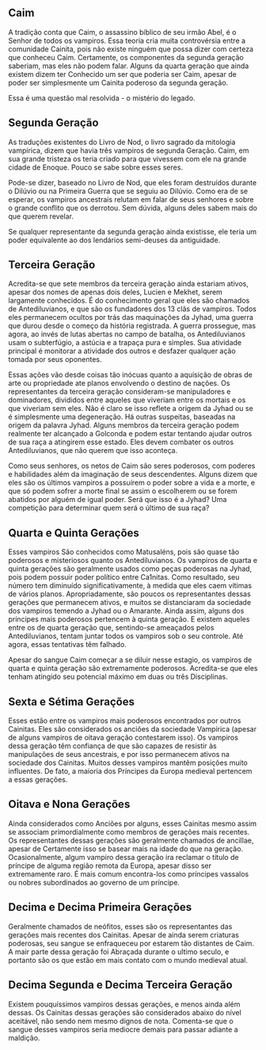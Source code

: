<Quadro titulo="Gerações">
  <h2>Caim</h2>
  <p>
    A tradição conta que Caim, o assassino bíblico de seu irmão Abel, é o Senhor
    de todos os vampiros. Essa teoria cria muita controvérsia entre a comunidade
    Cainita, pois não existe ninguém que possa dizer com certeza que conheceu
    Caim. Certamente, os componentes da segunda geração saberiam, mas eles não
    podem falar. Alguns da quarta geração que ainda existem dizem ter Conhecido
    um ser que poderia ser Caim, apesar de poder ser simplesmente um Cainita
    poderoso da segunda geração.
  </p>
  <p>Essa é uma questão mal resolvida - o mistério do legado.</p>
  <h2>Segunda Geração</h2>
  <p>
    As traduções existentes do Livro de Nod, o livro sagrado da mitologia
    vampírica, dizem que havia três vampiros de segunda Geração. Caim, em sua
    grande tristeza os teria criado para que vivessem com ele na grande cidade
    de Enoque. Pouco se sabe sobre esses seres.
  </p>
  <p>
    Pode-se dizer, baseado no Livro de Nod, que eles foram destruídos durante o
    Dilúvio ou na Primeira Guerra que se seguiu ao Dilúvio. Como era de se
    esperar, os vampiros ancestrais relutam em falar de seus senhores e sobre o
    grande conflito que os derrotou. Sem dúvida, alguns deles sabem mais do que
    querem revelar.
  </p>
  <p>
    Se qualquer representante da segunda geração ainda existisse, ele teria um
    poder equivalente ao dos lendários semi-deuses da antiguidade.
  </p>
  <h2>Terceira Geração</h2>
  <p>
    Acredita-se que sete membros da terceira geração ainda estariam ativos,
    apesar dos nomes de apenas dois deles, Lucien e Mekhet, serem largamente
    conhecidos. É do conhecimento geral que eles são chamados de Antediluvianos,
    e que são os fundadores dos 13 clãs de vampiros. Todos eles permanecem
    ocultos por trás das maquinações da Jyhad, uma guerra que durou desde o
    começo da história registrada. A guerra prossegue, mas agora, ao invés de
    lutas abertas no campo de batalha, os Antediluvianos usam o subterfúgio, a
    astúcia e a trapaça pura e simples. Sua atividade principal é monitorar a
    atividade dos outros e desfazer qualquer ação tomada por seus oponentes.
  </p>
  <p>
    Essas ações vão desde coisas tão inócuas quanto a aquisição de obras de arte
    ou propriedade ate planos envolvendo o destino de nações. Os representantes
    da terceira geração consideram-se manipuladores e dominadores, divididos
    entre aqueles que viveriam entre os mortais e os que viveriam sem eles. Não
    é claro se isso reflete a origem da Jyhad ou se é simplesmente uma
    degeneração. Há outras suspeitas, baseadas na origem da palavra Jyhad.
    Alguns membros da terceira geração podem realmente ter alcançado a Golconda
    e podem estar tentando ajudar outros de sua raça a atingirem esse estado.
    Eles devem combater os outros Antediluvianos, que não querem que isso
    aconteça.
  </p>
  <p>
    Como seus senhores, os netos de Caim são seres poderosos, com poderes e
    habilidades além da imaginação de seus descendentes. Alguns dizem que eles
    são os últimos vampiros a possuírem o poder sobre a vida e a morte, e que só
    podem sofrer a morte final se assim o escolherem ou se forem abatidos por
    alguém de igual poder. Será que isso é a Jyhad? Uma competição para
    determinar quem será o último de sua raça?
  </p>
  <h2>Quarta e Quinta Gerações</h2>
  <p>
    Esses vampiros São conhecidos como Matusaléns, pois são quase tão poderosos
    e misteriosos quanto os Antediluvianos. Os vampiros de quarta e quinta
    gerações são geralmente usados como peças poderosas na Jyhad, pois podem
    possuir poder político entre Ca1nitas. Como resultado, seu número tem
    diminuído significativamente, à medida que eles caem vítimas de vários
    planos. Apropriadamente, são poucos os representantes dessas gerações que
    permanecem ativos, e muitos se distanciaram da sociedade dos vampiros
    temendo a Jyhad ou o Amarante. Ainda assim, alguns dos príncipes mais
    poderosos pertencem à quinta geração. E existem aqueles entre os de quarta
    geração que, sentindo-se ameaçados pelos Antediluvianos, tentam juntar todos
    os vampiros sob o seu controle. Até agora, essas tentativas têm falhado.
  </p>
  <p>
    Apesar do sangue Caim começar a se diluir nesse estagio, os vampiros de
    quarta e quinta geração são extremamente poderosos. Acredita-se que eles
    tenham atingido seu potencial máximo em duas ou três Disciplinas.
  </p>
  <h2>Sexta e Sétima Gerações</h2>
  <p>
    Esses estão entre os vampiros mais poderosos encontrados por outros
    Cainitas. Eles são considerados os anciões da sociedade Vampírica (apesar de
    alguns vampiros de oitava geração contestarem isso). Os vampiros dessa
    geração têm confiança de que são capazes de resistir às manipulações de seus
    ancestrais, e por isso permanecem ativos na sociedade dos Cainitas. Muitos
    desses vampiros mantêm posições muito influentes. De fato, a maioria dos
    Príncipes da Europa medieval pertencem a essas gerações.
  </p>
  <h2>Oitava e Nona Gerações</h2>
  <p>
    Ainda considerados como Anciões por alguns, esses Cainitas mesmo assim se
    associam primordialmente como membros de gerações mais recentes. Os
    representantes dessas gerações são geralmente chamados de ancillae, apesar
    de Certamente isso se basear mais na idade do que na geração.
    Ocasionalmente, algum vampiro dessa geração ira reclamar o título de
    príncipe de alguma região remota da Europa, apesar disso ser extremamente
    raro. É mais comum encontra-los como príncipes vassalos ou nobres
    subordinados ao governo de um príncipe.
  </p>
  <h2>Decima e Decima Primeira Gerações</h2>
  <p>
    Geralmente chamados de neófitos, esses são os representantes das gerações
    mais recentes dos Cainitas. Apesar de ainda serem criaturas poderosas, seu
    sangue se enfraqueceu por estarem tão distantes de Caim. A mair parte dessa
    geração foi Abraçada durante o ultimo seculo, e portanto são os que estão em
    mais contato com o mundo medieval atual.
  </p>
  <h2>Decima Segunda e Decima Terceira Geração</h2>
  <p>
    Existem pouquíssimos vampiros dessas gerações, e menos ainda além dessas. Os
    Cainitas dessas gerações são considerados abaixo do nível aceitável, não
    sendo nem mesmo dignos de nota. Comenta-se que o sangue desses vampiros
    seria mediocre demais para passar adiante a maldição.
  </p>
</Quadro>

